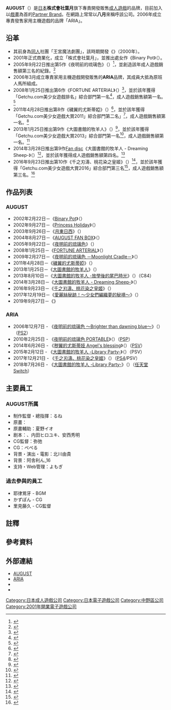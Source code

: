 {{distinguish|8月}}
{{美少女ゲームブランド
|ブランド名 =[[Image:August_logo.png|Image:August_logo.png]]
|ジャンル =[[日本成人遊戲|成人遊戲]]
|企業名 =葉月
|関連ブランド =ARIA
|審査 =[[電腦軟體倫理機構|電腦軟體倫理機構]]
|主要人物 =べっかんこう、榊原拓
|特記事項 =
|メインブランド =
|デビュー作 =[[Binary_Pot|Binary Pot]]
|デビュー作発売日 =2002年2月22日
|最新作 =[[千之刃濤、桃花染之皇姬|千の刃濤、桃花染の皇姫 -花あかり-]]
|最新作発売日 =2019年9月27日
|最終作 =
|最終作発売日 =
|URL =http://august-soft.com/
|サイト名 =AUGUST
|関連ブランド1 =ARIA
|ジャンル2 =家用主機遊戲
|デビュー作2 =[[夜明前的琉璃色|夜明前的琉璃色 〜Brighter than dawning blue〜]]
|デビュー作発売日2 =2006年12月7日
|最新作2 =[[大圖書館的牧羊人|大圖書館的牧羊人 -Library Party-]]
|最新作発売日2 =2018年7月26日
|最終作2 =
|最終作発売日2 =
|URL2 =http://aria-soft.com/
|サイト名2 =ARIA
}}
'''AUGUST'''（{{lang|ja|オーガスト}}）是[[日本|日本]]'''株式會社葉月'''{{noteTag|1=葉月在日語中亦指'''陰曆八月'''}}旗下專責開發販售[[日本成人遊戲|成人遊戲]]的品牌，目前加入以[[戲畫_(遊戲品牌)|戲畫]]為首的[[Partner_Brand|Partner Brand]]。在網路上常常以'''八月'''來稱呼該公司。2006年成立專責發售家用主機遊戲的品牌「ARIA」。

== 沿革 ==
* 其前身為[[同人|同人]]社團「王宮魔法劇團」，該時期開發《{{lang|ja|One Way Love～ミントちゃん物語}}》（2000年）。
* 2001年正式商業化，成立「株式會社葉月」，並推出處女作《Binary Pot》（{{lang|ja|バイナリィ・ポット}}）。
* 2005年9月22日推出第5作《夜明前的琉璃色》（{{lang|ja|夜明け前より瑠璃色な}}）<ref>{{cite web|url=http://www.getchu.com/soft.phtml?id=152981|title=夜明け前より瑠璃色な DVD-ROM版 初回版|publisher=Getchu.com|accessdate=2014年8月20日|archive-date=2014年9月16日|archive-url=https://web.archive.org/web/20140916234052/http://www.getchu.com/soft.phtml?id=152981|dead-url=no}}</ref>，並創造該年成人遊戲銷售額第三名的紀錄。<ref>{{cite web|url=http://www.getchu.com/pc/salesranking2005.html|title=2005年・年間セールスランキング！|publisher=Getchu.com|accessdate=2014年8月20日|archive-date=2018年10月3日|archive-url=https://web.archive.org/web/20181003101635/http://www.getchu.com/pc/salesranking2005.html|dead-url=no}}</ref>
* 2006年3月成立專責家用主機遊戲開發販售的'''ARIA'''品牌，其成員大抵為原班人馬所組成。
* 2008年1月25日推出第6作《FORTUNE ARTERIAL》（{{lang|ja|FORTUNE ARTERIAL}}）<ref>{{cite web|url=http://www.getchu.com/soft.phtml?id=385325|title=FORTUNE ARTERIAL ―フォーチュン アテリアル― 初回版|publisher=Getchu.com|accessdate=2014年8月20日|archive-date=2014年8月3日|archive-url=https://web.archive.org/web/20140803023628/http://www.getchu.com/soft.phtml?id=385325|dead-url=no}}</ref>，並於該年獲得「Getchu.com美少女遊戲排名」綜合部門第一名<ref>{{cite web|url=http://www.getchu.com/pc/2008_g_ranking/index.html|title=2008年Getchu.com美少女ゲームランキング|publisher=Getchu.com|accessdate=2014年8月20日}}</ref>，成人遊戲銷售額第一名。<ref>{{cite web|url=http://www.getchu.com/pc/salesranking2008.html|title=2008年・年間セールスランキング！|publisher=Getchu.com|accessdate=2014年8月20日|archive-date=2016年1月11日|archive-url=https://web.archive.org/web/20160111070618/http://www.getchu.com/pc/salesranking2008.html|dead-url=no}}</ref>
* 2011年4月28日推出第8作《穢翼的尤斯蒂婭》（{{lang|ja|穢翼のユースティア}}）<ref>{{cite web|url=http://www.getchu.com/soft.phtml?id=677832|title=穢翼のユースティア 初回版|publisher=Getchu.com|accessdate=2014年8月20日|archive-date=2014年8月7日|archive-url=https://web.archive.org/web/20140807083254/http://www.getchu.com/soft.phtml?id=677832|dead-url=no}}</ref>，並於該年獲得「Getchu.com美少女遊戲大賞2011」綜合部門第二名」<ref>{{cite web|url=http://www.getchu.com/pc/2011_g_ranking/|title=Getchu.com 美少女ゲーム大賞2011|publisher=Getchu.com|accessdate=2014年8月20日|archive-date=2014年9月18日|archive-url=https://web.archive.org/web/20140918084454/http://www.getchu.com/pc/2011_g_ranking/|dead-url=no}}</ref>，成人遊戲銷售額第一名。<ref>{{cite web|url=http://www.getchu.com/pc/salesranking2011.html|title=Getchu.com：2011年　ゲーム・セールスランキング|publisher=Getchu.com|accessdate=2014年8月20日|archive-date=2014年8月7日|archive-url=https://web.archive.org/web/20140807181957/http://www.getchu.com/pc/salesranking2011.html|dead-url=no}}</ref>
* 2013年1月25日推出第9作《大圖書館的牧羊人》（{{lang|ja|大図書館の羊飼い ～a good librarian like a good shepherd～}}）<ref>{{cite web|url=http://www.getchu.com/soft.phtml?id=724555|title=大図書館の羊飼い 初回限定プレミアムパック|publisher=Getchu.com|accessdate=2014年8月20日|archive-date=2014年8月5日|archive-url=https://web.archive.org/web/20140805140205/http://www.getchu.com/soft.phtml?id=724555|dead-url=no}}</ref>，並於該年獲得「Getchu.com美少女遊戲大賞2013」綜合部門第一名<ref>{{cite web|url=http://www.getchu.com/pc/2013_g_ranking/|title=Getchu.com 美少女ゲーム大賞2013|publisher=Getchu.com|accessdate=2014年8月20日|archive-date=2017年9月20日|archive-url=https://web.archive.org/web/20170920010855/http://www.getchu.com/pc/2013_g_ranking/|dead-url=no}}</ref>，成人遊戲銷售額第一名。<ref>{{cite web|url=http://www.getchu.com/pc/salesranking2013.html|title=Getchu.com：2013年　ゲーム・セールスランキング|publisher=Getchu.com|accessdate=2014年8月20日|archive-date=2014年7月17日|archive-url=https://web.archive.org/web/20140717035900/http://www.getchu.com/pc/salesranking2013.html|dead-url=no}}</ref>
* 2014年3月28日推出第9作[[Fan_disc|Fan disc]]《大圖書館的牧羊人 - Dreaming Sheep-》（{{lang|ja|大図書館の羊飼い -Dreaming Sheep-}}）<ref>{{cite web|url=http://www.getchu.com/soft.phtml?id=792314|title=大図書館の羊飼い -Dreaming Sheep- 初回限定プレミアムパック|publisher=Getchu.com|accessdate=2016年4月23日|archive-date=2016年5月22日|archive-url=https://web.archive.org/web/20160522182716/http://www.getchu.com/soft.phtml?id=792314|dead-url=no}}</ref>，並於該年獲得成人遊戲銷售額第四名。<ref>{{cite web|url=http://www.getchu.com/pc/salesranking2014.html|title=Getchu.com：2014年　ゲーム・セールスランキング|publisher=Getchu.com|accessdate=2016年4月23日|archive-date=2016年5月3日|archive-url=https://web.archive.org/web/20160503102018/http://www.getchu.com/pc/salesranking2014.html|dead-url=no}}</ref>
* 2016年9月23日推出第10作《千之刃濤、桃花染之皇姬》（{{lang|ja|千の刃濤、桃花染の皇姫}}）<ref>{{cite web|url=http://www.getchu.com/soft.phtml?id=901861|title=千の刃濤、桃花染の皇姫 初回限定版|publisher=Getchu.com|accessdate=2017年4月30日|archive-date=2017年5月11日|archive-url=https://web.archive.org/web/20170511124635/http://www.getchu.com/soft.phtml?id=901861|dead-url=no}}</ref>，並於該年獲得「Getchu.com美少女遊戲大賞2016」綜合部門第三名<ref>{{cite web|url=http://www.getchu.com/pc/2016_g_ranking/|title=Getchu.com 美少女ゲーム大賞2016|publisher=Getchu.com|accessdate=2017年4月30日|archive-date=2020年2月19日|archive-url=https://web.archive.org/web/20200219203222/http://www.getchu.com/pc/2016_g_ranking/|dead-url=no}}</ref>，成人遊戲銷售額第三名。<ref>{{cite web|url=http://www.getchu.com/pc/salesranking2016.html|title=Getchu.com：2016年　ゲーム・セールスランキング|publisher=Getchu.com|accessdate=2017年4月30日|archive-date=2017年5月15日|archive-url=https://web.archive.org/web/20170515072204/http://www.getchu.com/pc/salesranking2016.html|dead-url=no}}</ref>

== 作品列表 ==
=== AUGUST ===
*2002年2月22日－《[[Binary_Pot|Binary Pot]]》（{{lang|ja|バイナリィ・ポット}}）
*2002年9月27日－《[[Princess_Holiday|Princess Holiday]]》（{{lang|ja|Princess Holiday ～転がるりんご亭千夜一夜～}}）
*2003年9月26日－《[[月東日西|月東日西]]》（{{lang|ja|月は東に日は西に ～Operation Sanctuary～}}）
*2004年8月27日－《[[AUGUST_FAN_BOX|AUGUST FAN BOX]]》（{{lang|ja|オーガストファンBOX}}）
*2005年9月22日－《[[夜明前的琉璃色|夜明前的琉璃色]]》（{{lang|ja|夜明け前より瑠璃色な}}）
*2008年1月25日－《[[FORTUNE_ARTERIAL|FORTUNE ARTERIAL]]》（{{lang|ja|FORTUNE ARTERIAL}}）
*2009年2月27日－《[[夜明前的琉璃色|夜明前的琉璃色 －Moonlight Cradle－]]》（{{lang|ja|夜明け前より瑠璃色な －Moonlight Cradle－}}）
*2011年4月28日－《[[穢翼的尤斯蒂婭|穢翼的尤斯蒂婭]]》（{{lang|ja|穢翼のユースティア}}）
*2013年1月25日－《[[大圖書館的牧羊人|大圖書館的牧羊人]]》（{{lang|ja|大図書館の羊飼い ～a good librarian like a good shepherd～}}）
*2013年8月10日－《[[大圖書館的牧羊人|大圖書館的牧羊人 -放學後的尾巴時光]]》（{{lang|ja|大図書館の羊飼い -放課後しっぽデイズ}}）（C84）
*2014年3月28日－《[[大圖書館的牧羊人|大圖書館的牧羊人 - Dreaming Sheep-]]》（{{lang|ja|大図書館の羊飼い -Dreaming Sheep-}}）
*2016年9月23日－《[[千之刃濤、桃花染之皇姬|千之刃濤、桃花染之皇姬]]》（{{lang|ja|千の刃濤、桃花染の皇姫}}）
*2017年12月19日－《[[愛麗絲秘跡！〜少女們編織夢的秘境〜|愛麗絲秘跡！〜少女們編織夢的秘境〜]]》（{{lang|ja|あいりすミスティリア! 〜少女のつむぐ夢の秘跡〜}}）
*2019年9月27日－《{{lang|ja|千の刃濤、桃花染の皇姫 -花あかり-}}》

=== ARIA ===
*2006年12月7日 - 《[[夜明前的琉璃色|夜明前的琉璃色 〜Brighter than dawning blue〜]]》（{{lang|ja|夜明け前より瑠璃色な 〜Brighter than dawning blue〜}}）（[[PS2|PS2]]）
*2010年2月25日 - 《[[夜明前的琉璃色|夜明前的琉璃色 PORTABLE]]》（{{lang|ja|夜明け前より瑠璃色な PORTABLE}}）（[[PSP|PSP]]）
*2014年6月26日 - 《[[秽翼的尤斯蒂娅|秽翼的尤斯蒂娅 Angel's blessing]]》（{{lang|ja|穢翼のユースティア Angel's blessing}}）（[[PlayStation_Vita|PSV]]）
*2015年2月12日 - 《[[大圖書館的牧羊人|大圖書館的牧羊人 -Library Party-]]》（{{lang|ja|大図書館の羊飼い -Library Party-}}）（PSV）
*2017年12月21日 - 《[[千之刃濤、桃花染之皇姬|千之刃濤、桃花染之皇姬]]》（{{lang|ja|千の刃濤、桃花染の皇姫}}）（[[PS4|PS4]]/PSV）
*2018年7月26日 - 《[[大圖書館的牧羊人|大圖書館的牧羊人 -Library Party-]]》（{{lang|ja|大図書館の羊飼い -Library Party-}}）（[[任天堂Switch|任天堂Switch]]）

== 主要員工 ==
=== AUGUST所属 ===
* 制作監督・總指揮：るね
* 原畫：{{tsl|ja|べっかんこう}}
* 原畫輔助：夏野イオ
* 剧本：{{tsl|ja|榊原拓}}、内田ヒロユキ、安西秀明
* CG監督：弥弛
* CG：ぺぺる
* 背景・演出・電影：北川由貴
* 背景：阿舎利ん_16
* 支持・Web管理：よもぎ

=== 過去參與的員工 ===
* 耶律鴬牙 - BGM
* かずぽん - CG
* 里見藤久 - CG監督

== 註釋 ==
{{NoteFoot}}

== 參考資料 ==
{{Reflist}}

== 外部連結 ==
* [http://august-soft.com AUGUST]{{Wayback|url=http://august-soft.com/ |date=20070828024457 }}{{ja}}
* [https://web.archive.org/web/20060511180052/http://aria-soft.com/index.html ARIA]{{ja}}
* {{twitter|august_soft|AUGUST}}{{ja}}
* {{YouTube user|AugustSoftware}}{{ja}}

{{AUGUST}}

{{DEFAULTSORT:AUGUST}}

[[Category:日本成人遊戲公司|Category:日本成人遊戲公司]]
[[Category:日本電子遊戲公司|Category:日本電子遊戲公司]]
[[Category:中野區公司|Category:中野區公司]]
[[Category:2001年開業電子遊戲公司|Category:2001年開業電子遊戲公司]]